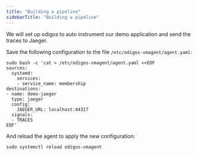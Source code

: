 ```yaml
---
title: "Building a pipeline"
sidebarTitle: "Building a pipeline"
---
```


We will set up odigos to auto instrument our demo application and send the traces to Jaeger.

Save the following configuration to the file `/etc/odigos-vmagent/agent.yaml`:

```shell
sudo bash -c 'cat > /etc/odigos-vmagent/agent.yaml <<EOF
sources:
  systemd:
    services:
    - service_name: membership
destinations:
- name: demo-jaeger
  type: jaeger
  config:
    JAEGER_URL: localhost:44317
  signals:
  - TRACES
EOF'
```

And reload the agent to apply the new configuration:

```shell
sudo systemctl reload odigos-vmagent
```


